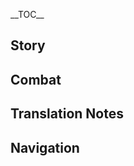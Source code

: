 {{CharacterTabs}}
{{LanguageTabs}}
{{Stub|1={{Meta/VO|tl=1|Japanese}}}}
__TOC__
==Story==
{{VO/Story
|character           = Ganyu
|language            = ja
|name                = 甘雨

|vo_01_01_title      = 初めまして…
|vo_01_01_subtitle   = Hello
|vo_01_01_file       = VO_{language}{character} Hello.ogg
|vo_01_01_tx         = 分かりました、派遣の「契約」はできましたので、ご確認を。では今からあなたのために…えっ！？私のサインがないですか？確認しますね。えっと…名前は甘、甘雨です…これでいいですね。と、ところで、仕事内容は何でしょうか？
|vo_01_01_rm         = Wakarimashita, haken no "keiyaku" wa dekimashita no de, gokakunin wo. De wa ima kara anata no tame ni... E'!? Watashi no sain ga nai desu ka? Kakunin shimasu ne. Etto... Namae wa Kan, Kan'u desu... Kore de ii desu ne. To, tokoro de, shigoto naiyou wa nan deshou ka?
|vo_01_01_tl         = Understood, I finished the "Contract" of dispatch, please check it. Then I can work for you from now on... Eh!? I didn't write my signature? Umm... The name is Gan, Ganyu... A-Anyway, could you brief me about the work?

|vo_02_01_title      = 世間話・穏やか
|vo_02_01_subtitle   = Chat: Relaxed
|vo_02_01_file       = VO_{language}{character} Chat - Relaxed.ogg
|vo_02_01_tx         = 穏やかな雰囲気…とても好きです。
|vo_02_01_rm         = Odayaka na fun'iki... Totemo suki desu.
|vo_02_01_tl         = A quiet atmosphere... I love it.
|vo_02_02_title      = 世間話・聞こえる
|vo_02_02_subtitle   = Chat: Attentive
|vo_02_02_file       = VO_{language}{character} Chat - Attentive.ogg
|vo_02_02_tx         = 芝生に寝転がると、大地の鼓動が聞こえてきます。
|vo_02_02_rm         = Shibafu ni nekorogaru to, daichi no kodou ga kikoete kimasu.
|vo_02_02_tl         = 
|vo_02_03_title      = 世間話・配慮
|vo_02_03_subtitle   = Chat: Anxious
|vo_02_03_file       = VO_{language}{character} Chat - Anxious.ogg
|vo_02_03_tx         = 仕事…仕事がまだ終わってません…休んでいいのでしょうか？
|vo_02_03_rm         = Shigoto... Shigoto ga mada owattemasen... Yasunde ii no deshou ka?
|vo_02_03_tl         = My work... I'm not finishing my work yet... Could I really take a rest?

<!-- Weather -->
|vo_03_01_title      = 雨の日・心配
|vo_03_01_subtitle   = When It Rains: Worries
|vo_03_01_file       = VO_{language}{character} When It Rains - Worries.ogg
|vo_03_01_tx         = 飛雲商会が栽培した霓裳花には十分の露が必要ですが…和記交通の方たちは雨の後のぬかるんでいる山道が嫌い…
|vo_03_01_rm         = Hiun Shoukai ga saibai shita geishoubana ni wa juubun no tsuyu ga hitsyou desu ga... Wakikoutsuu no kata-tachi wa ame no ato no nukare nde iru sandou ga kirai...
|vo_03_01_tl         = 
|vo_03_02_title      = 雨の日・音
|vo_03_02_subtitle   = When It Rains: Listening to the Rain
|vo_03_02_file       = VO_{language}{character} When It Rains - Listening to the Rain.ogg
|vo_03_02_tx         = 庭で雨の音を聞くのが好きですが、少し贅沢すぎますね。
|vo_03_02_rm         = Niwa de ame no oto wo kiku no ga suki desu ga, sukoshi zeitaku sugimasu ne.
|vo_03_02_tl         = 
|vo_03_03_title      = 雨上がり…
|vo_03_03_subtitle   = After the Rain
|vo_03_03_file       = VO_{language}{character} After the Rain.ogg
|vo_03_03_tx         = ん？晴れましたか？いつの間に…
|vo_03_03_rm         = N? Haremashita ka? Itsu no ma ni...
|vo_03_03_tl         = Hmm? It became clear now? Just when did it become clear...
|vo_03_04_title      = 晴れの日…
|vo_03_04_subtitle   = When the Sun Is Out
|vo_03_04_file       = VO_{language}{character} When the Sun Is Out.ogg
|vo_03_04_tx         = うん、空気が綺麗ですね。
|vo_03_04_rm         = Un, kuuki ga kirei desu ne.
|vo_03_04_tl         = Yes, what a lovely atmosphere.
|vo_03_05_title      = 風の日…
|vo_03_05_subtitle   = When It's Windy
|vo_03_05_file       = VO_{language}{character} When It's Windy.ogg
|vo_03_05_tx         = 琉璃百合のにおい、いいですね…
|vo_03_05_rm         = Ruri yuri no nioi, ii desu ne...
|vo_03_05_tl         = Glaze Lily smells good...

|vo_04_01_title      = おはよう…
|vo_04_01_subtitle   = Good Morning
|vo_04_01_file       = VO_{language}{character} Good Morning.ogg
|vo_04_01_tx         = おはようございます…ん？どこか変ですか？あまり…髪飾りをじっと見ないでください。
|vo_04_01_rm         = Ohayou gozaimasu... N? Doko ka hen desu ka? Amari... kamikazari wo jitto minaide kudasai.
|vo_04_01_tl         = Good morning. Hmm? Is anything weird? Please don't gaze at my hair too long...
|vo_04_02_title      = こんにちは…
|vo_04_02_subtitle   = Good Afternoon
|vo_04_02_file       = VO_{language}{character} Good Afternoon.ogg
|vo_04_02_tx         = ふわぁ…お昼寝しないと。用件がなければ…失礼しますね。
|vo_04_02_rm         = Fuwaa... Ohirune shinai to. Youken ga nakereba... Shitsurei shimasu ne.
|vo_04_02_tl         = Fuwaa... I need to take a nap. If there's nothing to be done... please excuse me.
|vo_04_03_title      = こんばんは…
|vo_04_03_subtitle   = Good Evening
|vo_04_03_file       = VO_{language}{character} Good Evening.ogg
|vo_04_03_tx         = 家々のともしびがすぐ目の前にある。人々の生活は一体どんなものなのでしょう…え？一緒に夜市に？あっ…ご、ごめんなさい、遠慮しますね。
|vo_04_03_rm         = Ieie no tomoshibi ga sugu me no mae ni aru. Hitobito no seikatsu wa ittai donna mono na no deshou... E? Issho ni yoichi ni? A'... Go, gomennasai, enryo shimasu ne.
|vo_04_03_tl         = 
|vo_04_04_title      = おやすみ…
|vo_04_04_subtitle   = Good Night
|vo_04_04_file       = VO_{language}{character} Good Night.ogg
|vo_04_04_tx         = …帝君のご加護と、良い夢が訪れますように。
|vo_04_04_rm         = ...Teikun no gokago to, ii yume ga odoremasu you ni.
|vo_04_04_tl         = ...May Rex Lapis protect and bless you a good sleep.

|vo_05_01_title      = 甘雨自身について…
|vo_05_01_subtitle   = About {character}
|vo_05_01_file       = VO_{language}{character} About {character}.ogg
|vo_05_01_tx         = 私の仕事は帝君との「契約」に従い、璃月の数多くの命に最大限の幸せをもたらすことです。
|vo_05_01_rm         = Watashi no shigoto wa Teikun to no "keiyaku" ni shitagai, Riiywe no kazuooku no inochi ni saidaigen no shiawase wo motarasu koto desu.
|vo_05_01_tl         = 

|vo_06_01_title      = 仕事について…
|vo_06_01_subtitle   = About Us: Work
|vo_06_01_file       = VO_{language}{character} About Us - Work.ogg
|vo_06_01_tx         = 今日の仕事が予定より早く終わりました。…ざ、残業？…承知しました、頑張ります。
|vo_06_01_rm         = Kyou no shigoto ga yotei yori hayaku owarimashita. ...Za, zangyou? ...Shouchi shimashita, ganbarimasu.
|vo_06_01_tl         = I have finished the work ahead of time... I-I have to overwork? I understand... I will do my best.
|vo_06_02_title      = 請求について…
|vo_06_02_subtitle   = About Us: Requests
|vo_06_02_friendship = 6
|vo_06_02_file       = VO_{language}{character} About Us - Requests.ogg
|vo_06_02_tx         = 人間の話をもっと理解したい…特に人間に対するあなたの考え方と評価を知りたいです。えっと、だってあなたはテイワット大陸の普通の人間と違いますから。それに私も…ぜひ、私といろいろ交流してほしいです。
|vo_06_02_rm         = Ningen no hanashi wo motto rikai shitai... Toku ni ningen ni tai suru anata no kangaekata to hyouka wo shiritai desu. Etto, datte anata wa Teiwatto tairiku no futsuu no ningen to chigaimasu kara. Sore ni watashi mo... Zehi, watashi to iroiro kouryuu shite hoshii desu.
|vo_06_02_tl         = 
|vo_06_03_title      = 評価について…
|vo_06_03_subtitle   = About Us: Evaluation
|vo_06_03_friendship = 6
|vo_06_03_file       = VO_{language}{character} About Us - Evaluation.ogg
|vo_06_03_tx         = えっと…あの…わ、私の仕事ぶりに関して、あなたの評価を知りたいです。ふ、普通の宝箱レベルか、それとも豪華な宝箱レベルか。だ、大丈夫です。私は…どんな評価でも耐えられます。
|vo_06_03_rm         = Etto... Ano... Wa, watashi no shigotoburi ni kanshite, anata no hyouka wo shiritai desu. Fu, futsuu no takarabako reberu ka, sore to mo gouka-na takarabako reberu ka. Da, daijoubu desu. Watashi wa... donna hyouka de mo taeraremasu.
|vo_06_03_tl         = 

|vo_07_01_title      = 「神の目」について…
|vo_07_01_subtitle   = About the [[Vision]]
|vo_07_01_friendship = 4
|vo_07_01_file       = VO_{language}{character} About the Vision.ogg
|vo_07_01_tx         = 「千の権力には千の責任が伴う。」古今を見渡す視野があるのに、自身の生活を諦めざるを得なかった帝君こそが、璃月で最も大変な方でしょう。帝君と比べて、普通の「神の目」を持ち、普通の責任を背負うことしかできない私は、かなり楽ですよ。
|vo_07_01_rm         = "Sen no kenryoku ni wa sen no sekinin ga tomonau." Kokon wo miwatasu shiya ga aru no ni, jibun no seikatsu wo akiramezaru wo enakatta Teikun koso ga, Riiywe de motto mo taihen-na kata deshou. Teikun to kurabete, futsuu no "Kami no Me" wo mochi, futsuu no sekinin wo seou koto shika dekinai watashi wa, kanari raku desu yo.
|vo_07_01_tl         = 
|vo_07_02_title      = シェアしたいこと…
|vo_07_02_subtitle   = Something to Share
|vo_07_02_file       = VO_{language}{character} Something to Share.ogg
|vo_07_02_tx         = 「万の商人が訪れ、千の船が往来し、百の品々が現れ、世の中の宝がここに集まる。」と人々はそう璃月を称賛しましたが、この壮大な景色があるのは、人々の努力の賜物です。私もこの繁栄に恥じないように働かなければなりません。
|vo_07_02_rm         = "Man no shounin ga otozure, sen no fune ga ourai shi, hyaku no shinajina ga araware, yo no naka no takara ga koko ni atsumaru." to hitobito wa sou Riiywe wo shousan shimashita ga, kono soudai-na keshiki ga aru no wa, hitobito no doryoku no tamamono desu. Watashi mo kono han'ei ni hajinai you ni hatarakanakereba narimasen.
|vo_07_02_tl         = 
|vo_07_03_title      = 興味のあること・名前
|vo_07_03_subtitle   = Interesting Facts: Name
|vo_07_03_file       = VO_{language}{character} Interesting Facts - Name.ogg
|vo_07_03_tx         = 璃月のワンちゃんたちには名前をつけました。でも一部のワンちゃんは違う名前で呼んでも反応するんです。私が誰かに違う名前で呼ばれても、きっと反応できません。ワンちゃんたちはすごいですね…
|vo_07_03_rm         = Riiywe no wan-chan-tachi ni wa namae wo tsukemashita. Demo ichibu no wan-chan wa chigau namae de yonde mo hannou suru ndesu. Watashi ga dare ka ni chigau namae de yobarete mo, kitto hannou dekimasen. Wan-chan-tachi wa sugoi desu ne...
|vo_07_03_tl         = 
|vo_07_04_title      = 興味のあること・清心
|vo_07_04_subtitle   = Interesting Facts: Qingxin
|vo_07_04_file       = VO_{language}{character} Interesting Facts - Qingxin.ogg
|vo_07_04_tx         = 清心の花弁は美味しいです…格別に美味しいです。美味しすぎるからこそ玉京台で栽培したくないのです。いつか我慢できなくなってしまったら…ん？えっと…苦い？…でも、それが清心の味ですよ。
|vo_07_04_rm         = Seishin no kaben wa oishii desu... Kakubetsu ni oishii desu. Oishi sugiru kara koso Gyokukeidai de saibai shitanakui no desu. Itsuka gaman dekinaku natte shimattara... N? Etto... Nigai? ...Demo, sore ga seishin no aji desu yo.
|vo_07_04_tl         = 

|vo_08_01_title      = モラクスについて・信頼
|vo_08_01_subtitle   = About [[Morax]]: Trust
|vo_08_01_friendship = 4
|vo_08_01_file       = VO_{language}{character} About Morax - Trust.ogg
|vo_08_01_tx         = 帝君のことは絶対的に信頼しています。あの時、帝君の統率があったからこそ、私たちは魔物を撃退し、海獣を降伏させ、皆さんの安全を守ることができました。帝君が人々を守る姿、そして千年に及ぶ誠意、私は忘れたりしません。
|vo_08_01_rm         = Teikun no koto wa zettaiteki ni shinrai shite imasu. Ano toki, Teikun no tousotsu ga atta kara koso, watashi-tachi wa mamono wo gekitai shi, kaijuu wo koufuku sase, mina-san no anzen wo mamoru koto ga dekimashita. Teikun ga hitobito wo mamoru sugata, soshite sennen ni oyobu seii, watashi wa wasuretari shimasen.
|vo_08_01_tl         = 
|vo_08_02_title      = モラクスについて・追いかける
|vo_08_02_subtitle   = About Morax: Follower
|vo_08_02_friendship = 4
|vo_08_02_file       = VO_{language}{character} About Morax - Follower.ogg
|vo_08_02_tx         = 帝君の決定はいつだって璃月の数多の命に幸せをもたらします。それに私は敬服し、そしていつか帝君のようになりたいと思ったのです…でも帝君の歩みを追いかけようとすると、緊張でミスすることがたまにあります…
|vo_08_02_rm         = Teikun no kettei wa itsudatte Riiywe no amata no inochi ni shiawase wo motari shimasu. Sore ni watashi wa keifuku shi, soshite itsuka Teikun no you ni naritai to omotta no desu... Demo Teikun no ayumi wo oikakeyou to suru to, kinchou de misu suru koto ga tama ni arimasu...
|vo_08_02_tl         = 
|vo_08_03_title      = 凝光について…
|vo_08_03_subtitle   = About [[Ningguang]]
|vo_08_03_friendship = 4
|vo_08_03_file       = VO_{language}{character} About Ningguang.ogg
|vo_08_03_tx         = 歴代の「天権」は璃月の古い法律に解釈と補充を行います。その中で、当代の「天権」、凝光の効率は最もいいです。ただ、あの効率と効果を求めるスタイルは非難されることがよくあります。欠点をとがめることは、受け入れることより簡単ですからね。
|vo_08_03_rm         = Rekidai no "Tenchuen" wa Riiywe no furui houritsu ni kaishaku to hojuu wo okonaimasu. Sono naka de, toudai no "Tenchuen", Gyoukou no kouritsu wa motto mo ii desu. Tada, ano kouritsu to kouka wo motomeru sutairu wa hinan sareru koto ga yoku arimasu. Ketten wo togameru koto wa, ukeireru koto yori kantan desu kara ne.
|vo_08_03_tl         = 
|vo_08_04_title      = 刻晴について・わだかまり
|vo_08_04_subtitle   = About [[Keqing]]: Estrangement
|vo_08_04_friendship = 4
|vo_08_04_file       = VO_{language}{character} About Keqing - Estrangement.ogg
|vo_08_04_tx         = 帝君に対する彼女の態度に納得できません。でも…でも…「甘雨、これが今の璃月に必要な人材だ」って帝君が言いました。帝君の言葉を理解するためには、いろんなこととの接触をもっと頑張らないとですね。
|vo_08_04_rm         = Teikun ni taisuru kanojo no taido ni nattoku dekimasen. Demo... Demo... "Kan'u, kore ga ima no Riiywe ni hitsuyou-na jinzai da" tte Teikun ga iimashita. Teikun no kotoba wo rikai suru tame ni wa, ironna koto to no sesshoku wo motto ganbaranai to desu ne.
|vo_08_04_tl         = 
|vo_08_05_title      = 刻晴について・考えを変える
|vo_08_05_subtitle   = About Keqing: Changing Perspective
|vo_08_05_friendship = 4
|vo_08_05_quest      = A New Star Approaches
|vo_08_05_file       = VO_{language}{character} About Keqing - Changing Perspective.ogg
|vo_08_05_tx         = 最近彼女は碧水の貿易ルートを修復する案を自ら話してきて、帝君ならどうするかって聞いてきました。私たちが話した案は帝君と比べたらまだまだでした…でも彼女の帝君に対する思いが伝わってきて嬉しいです。
|vo_08_05_rm         = Saikin kanojo wa hekisui no boueki ruuto wo shuufuku suru an wo mizukara hanashite kite, Teikun nara dou suru ka tte kiite kimashita. Watashi-tachi ga hanashita an wa Teikun to kurabetara madamada deshita... Demo kanojo no Teikun ni taisuru omoi ga tsutawatte kite ureshii desu.
|vo_08_05_tl         = 
|vo_08_06_title      = 行秋について…
|vo_08_06_subtitle   = About [[Xingqiu]]
|vo_08_06_friendship = 4
|vo_08_06_file       = VO_{language}{character} About Xingqiu.ogg
|vo_08_06_tx         = 飛雲商会のあの青い服の少年は、彼の父親や兄のように織物の経営に熱心ではないようです。たぶん、彼にとってもっと大事なことがあるからでしょう。もちろん、これはあくまで私の推測です…
|vo_08_06_rm         = Hiun Shoukai no ano aoi fuku no shounen wa, kare no chichioya ya ani no you ni orimono no keiei ni nesshin de wa nai you desu. Tabun, kare ni totte motto daiji-na koto ga aru kara deshou. Mochiron, kore wa amaku de watashi no suisoku desu...
|vo_08_06_tl         = 
|vo_08_07_title      = 香菱について…
|vo_08_07_subtitle   = About [[Xiangling]]
|vo_08_07_friendship = 4
|vo_08_07_file       = VO_{language}{character} About Xiangling.ogg
|vo_08_07_tx         = 香菱はとても有名です！でも…「万民堂」あたりはあまり行かないことにしてます。あそこには食事の香りが満ちていて、いざ釣られて注文したら、たとえ野菜だけでも…食欲を我慢できません。そんなことしたら…
|vo_08_07_rm         = Shanrin wa totemo yuumei desu! Demo... "Banmindou" atari wa amari ikanai koto ni shitemasu. Asoko ni wa shokuji no kaori ga michite ite, iza tsurarete chuumon shitara, tatoe yasai dake de mo... Shokuyoku wo gaman dekimasen. Sonna koto shitara...
|vo_08_07_tl         = 
|vo_08_08_title      = 北斗について…
|vo_08_08_subtitle   = About [[Beidou]]
|vo_08_08_friendship = 4
|vo_08_08_file       = VO_{language}{character} About Beidou.ogg
|vo_08_08_tx         = 近頃、玉京台では南十字船隊へのクレームが止まりません。でも私が見た北斗船長の璃月に対する貢献は、でたらめな噂話を流す人々には想像もできないほどずっと多いです…あっ、すみません、失言でした。
|vo_08_08_rm         = Chikagoro, Gyokukeidai de wa Minamijuuji sentai he no kureemu ga tomarimasen. Demo watashi ga mita Hokuto-senchou no Riiywe ni taisuru kouken wa, detarame-na uwasabanashi wo nagasu hitobito ni wa souzou mo dekinai hodo zutto ooi desu... A', sumimasen, shitsugen deshita.
|vo_08_08_tl         = 
|vo_08_09_title      = ヨォーヨについて…
|vo_08_09_subtitle   = About [[Yaoyao]]
|vo_08_09_friendship = 4
|vo_08_09_file       = VO_{language}{character} About Yaoyao.ogg
|vo_08_09_tx         = ヨォーヨですか…総務司の知り合いに頼まれて、船上に行かないように彼女の世話をしています…総務司の業務範囲ですか？うーん…わ、分かりません。
|vo_08_09_rm         = Yooyo desu ka... Soumushi no shiriai ni tanomarete, senjou ni ikanai you ni kanojo no sewa wo shite imasu... Soumushi no gyoumu han'i desu ka? Uun... Wa, wakarimasen.
|vo_08_09_tl         = 
|vo_08_10_title      = 魈について…
|vo_08_10_subtitle   = About [[Xiao]]
|vo_08_10_friendship = 4
|vo_08_10_file       = VO_{language}{character} About Xiao.ogg
|vo_08_10_tx         = 彼は人間と距離を置いています、そういう性格だからでしょうか…理解はできますが、彼に「近づく」ことはできません。なにせ…彼と同じ「契約」を結んだ仲間はもういませんから…
|vo_08_10_rm         = Kare wa ningen to kyori wo oite imasu, sou iu seikaku dakara deshou ka... Rikai wa dekimasu ga, kare ni "chikadzuku" koto wa dekimasen. Nanise... Kare to onaji "keiyaku" wo musunda nakama wa mou imasen kara...
|vo_08_10_tl         = 
|vo_08_11_title      = 煙緋について…
|vo_08_11_subtitle   = About [[Yanfei]]
|vo_08_11_friendship = 4
|vo_08_11_file       = VO_{language}{character} About Yanfei.ogg
|vo_08_11_tx         = 煙緋さんですか…彼女は子供の頃からすでに、契約を守ってこそ幸せな生活が送れるということを理解していました。その彼女も今は立派に育ち、璃月の有名人になられています。法律家の仕事は煩雑なものが多いですが、それを容易くこなす彼女を見て、私もとても安心できました。
|vo_08_11_rm         = Enhi-san desu ka... Kanojo wa kodomo no koro kara sude ni, keiyaku wo mamotte koso shiawase-na seikatsu ga okureru to iu koto wo rikai shite imashita. Sono kanojo mo ima rippa ni sodachi, Riiywe no yuumeijin ni nararete imasu. Houritsuka no shigoto wa hanzatsu-na mono ga ooi desu ga, sore wo tayasuku konasu kanojo wo mite, watashi mo totemo anshin dekimashita.
|vo_08_11_tl         = 
|vo_08_12_title      = 申鶴について…
|vo_08_12_subtitle   = About [[Shenhe]]
|vo_08_12_friendship = 4
|vo_08_12_file       = VO_{language}{character} About Shenhe.ogg
|vo_08_12_tx         = 私は彼女のことをよく知っているわけではありません。ただ留雲真君から、彼女は気性が荒く、心を抑えられなければ周囲に大きな危害を与えてしまうと聞きました…普段、暇を持て余し過ぎているからかもしれませんね。私が…彼女に仕事をお勧めした方がいいのでしょうか…？
|vo_08_12_rm         = Watashi wa kanojo no koto wo yoku shitte iru wake de wa arimasen. Tada Ryuu'un Shinkun kara, kanojo wa kishou ga araku, kokoro wo osaerare nakereba shuui ni ooki-na kigai wo ataete shimau to kikimashita... Fudan, hima wo moteamashi sugite iru kara ka mo shiremasen ne. Watashi ga... Kanojo ni shigoto wo osusume shita hou ga ii no deshou ka...?
|vo_08_12_tl         = 
|vo_08_13_title      = 夜蘭について…
|vo_08_13_subtitle   = About [[Yelan]]
|vo_08_13_friendship = 4
|vo_08_13_file       = VO_{language}{character} About Yelan.ogg
|vo_08_13_tx         = 夜蘭さんは、一年のうち七割近くを欠勤しています。ですが、凝光様が彼女にそのような特権を与えているのには、きっと何か理由があるのでしょう。もちろん、これは私が詮索すべきことではありませんので、詳しいことはよく分かりません。でもある日、月海亭へ帰る途中、あの方がたくさんの人と笑いながら、朝食とお茶をいただいているところを見ました。心の底から…少し羨ましいと思いました。
|vo_08_13_rm         = Yeran-san wa, ichinen no uchi nanawari chikaku wo kekkin shite imasu. Desu ga, Gyoukou-sama ga kanojo ni sono you-na tokken wo ataete iru no ni wa, kitto nani ka riyuu ga aru no deshou. Mochiron, kore wa watashi ga sensaku subeki koto de wa arimasen no de, kuwashii koto wa yoku wakarimasen. Demo aru hi, Getsukaitei he kaeru tochuu, ano kata ga takusan no hito to warai nagara, choushoku to ocha wo itadaite iru tokoro wo mimashita. Kokoro no soko kara... Sukoshi urayamashii to omoimashita.
|vo_08_13_tl         = 

|vo_09_01_title      = 甘雨を知る・1
|vo_09_01_subtitle   = More About {character}: I
|vo_09_01_file       = VO_{language}{character} More About {character} - 01.ogg
|vo_09_01_tx         = 臨時の仕事ですか？あっ、詳細は言わなくても大丈夫です。要求を書いて、ここに置いておいてください。
|vo_09_01_rm         = Rinji no shigoto desu ka? A', shousai wa iwanakute mo daijoubu desu. Youkyuu wo kaite, koko ni oite oite kudasai.
|vo_09_01_tl         = 
|vo_09_02_title      = 甘雨を知る・2
|vo_09_02_subtitle   = More About {character}: II
|vo_09_02_friendship = 3
|vo_09_02_file       = VO_{language}{character} More About {character} - 02.ogg
|vo_09_02_tx         = 「甘雨のことをもっと知りたい」…な、なにこの仕事？そ、そんなの対応したことありません…昨年末の仕事の報告の暗唱はどうですか？えっ、だめですか？
|vo_09_02_rm         = "Kan'u no koto wo motto shiritai" ...Na, nani kono shigoto? So, sonna no taiou shita koto arimasen... Sakunenmatsu no shigoto no houkoku no anshou wa dou desu ka? E', dame desu ka?
|vo_09_02_tl         = 
|vo_09_03_title      = 甘雨を知る・3
|vo_09_03_subtitle   = More About {character}: III
|vo_09_03_friendship = 4
|vo_09_03_file       = VO_{language}{character} More About {character} - 03.ogg
|vo_09_03_tx         = 考えました…「仕事」ですから、「仕事」の対応するのに恥ずかしく感じる必要はありません。え？この…髪飾り？実は角です。私には仙獣「麒麟」の血が流れています。では、この秘密保持契約書にサインしてください、他言無用です…
|vo_09_03_rm         = Kangaemashita... "Shigoto" desu kara, "shigoto" no taiou suru no ni hazukashiku kanjiru hitsuyou wa arimasen. E? Kono... Kamikazari? Jitsu wa tsuno desu. Watashi ni wa senjuu "kirin" no chi ga nagarete imasu. De wa, kono himitsuhoji keiyakusho ni sain shite kudasai, tagon-muyou desu...
|vo_09_03_tl         = 
|vo_09_04_title      = 甘雨を知る・4
|vo_09_04_subtitle   = More About {character}: IV
|vo_09_04_friendship = 5
|vo_09_04_file       = VO_{language}{character} More About {character} - 04.ogg
|vo_09_04_tx         = 仙獣の末裔でありながら、私には人間の血も流れています。この数年間、璃月港の人間の暮らしにちゃんと溶け込んだかどうかわかりません…たぶん、私は地面に入る草スライムのように、自分をデータや報告表に埋めて逃げているのでしょう。
|vo_09_04_rm         = Senjuu no matsuei de ari nagara, watashi ni wa ningen no chi mo nagarete imasu. Kono suunenkan, Riiywe-kou no ningen no kurashi ni chanto tokekonda ka dou ka wakarimasen... Tabun, watashi wa jimen ni hairu kusa suraimu no you ni, jibun wo deeta ya houkokuhyou ni umete nigete iru no deshou.
|vo_09_04_tl         = 
|vo_09_05_title      = 甘雨を知る・5
|vo_09_05_subtitle   = More About {character}: V
|vo_09_05_friendship = 6
|vo_09_05_file       = VO_{language}{character} More About {character} - 05.ogg
|vo_09_05_tx         = 話し相手になってくれて、ありがとうございます。十数年間口にしなかったことまで話したような気がします…こうして鍛え続けたら、いつか秘書以外の仕事もできるのでしょうか。百年以上の時間をかけたら、きっと重大なミスはしないはずです。
|vo_09_05_rm         = Hanashi aite ni natte kurete, arigatou gozaimasu. Juusuunenkan kuchi ni shinakatta koto made hanashita you-na ki ga shimasu... Kou shite kitaetsudzuketara, itsuka hisho igai no shigoto mo dekiru no deshou ka. Hyakunen ijou no jikan wo kaketara, kitto juudai-na misu wa shinai hazu desu.
|vo_09_05_tl         = 

|vo_10_01_title      = 甘雨の趣味…
|vo_10_01_subtitle   = {character}'s Hobbies
|vo_10_01_file       = VO_{language}{character} Hobbies.ogg
|vo_10_01_tx         = 趣味ですか？そうですね…仕事でしょうか。ん？仕事以外で？それはどうしてですか？趣味はしたいこと、すると嬉しくなることですよね。趣味が仕事のどこが問題ですか？
|vo_10_01_rm         = Shumi desu ka? Sou desu ne... Shigoto deshou ka. N? Shigoto ijou de? Sore wa doushite desu ka? Shumi wa shitai koto, suru to ureshiku naru koto desu yo ne. Shumi ga shigoto no doko ga mondai desu ka?
|vo_10_01_tl         = 
|vo_10_02_title      = 甘雨の悩み…
|vo_10_02_subtitle   = {character}'s Troubles
|vo_10_02_file       = VO_{language}{character} Troubles.ogg
|vo_10_02_tx         = どうして人々は、自分の存在は他人より価値があると証明したがるのでしょう？存在していること自体、素晴らしいことなのに…そうですよね？
|vo_10_02_rm         = Doushite hitobito wa, jibun no sonzai wa tanin yori kachi ga aru to shoumei shitagaru no deshou? Sonzai shite iru koto jitai, subarashii koto na no ni... Sou desu yo ne?
|vo_10_02_tl         = 
|vo_10_03_title      = 好きな食べ物…
|vo_10_03_subtitle   = Favorite Food
|vo_10_03_file       = VO_{language}{character} Favorite Food.ogg
|vo_10_03_tx         = 「露を飲み、稲を食す」それが私のポリシーです。だから、あの美味しそうな仙跳牆を私の視界から消してください…
|vo_10_03_rm         = "Tsuyu wo nomi, ine wo shokusu" sore ga watashi no porishii desu. Dakara, ano oishisou-na senchoushou wo watashi no shikai kara keshite kudasai...
|vo_10_03_tl         = 
|vo_10_04_title      = 嫌いな食べ物…
|vo_10_04_subtitle   = Least Favorite Food
|vo_10_04_file       = VO_{language}{character} Least Favorite Food.ogg
|vo_10_04_tx         = 私たち一族は厳しい菜食主義者です。肉料理は遠慮させていただきます。野菜団子に入れてもだめです…だめです、だめですから。においで分かります。
|vo_10_04_rm         = Watashi-tachi ichizoku wa kibishii saishokushugisha desu. Nikuryouri wa enryo sasete itadakimasu. Yasai dango ni irete mo dame desu... Dame desu, dame desu kara. Nioi de wakarimasu.
|vo_10_04_tl         = 

<!-- Receiving a Gift -->
|vo_11_01_title      = 贈り物を受け取る·1
|vo_11_01_subtitle   = Receiving a Gift: I
|vo_11_01_file       = VO_{language}{character} Receiving a Gift - 01.ogg
|vo_11_01_tx         = 本格的なご馳走ですね…あっ！私、食べ過ぎてしまいましたか？
|vo_11_01_rm         = Honkaku-teki na gochisou desu ne... A'! Watashi, tabesugite shimaimashita ka?
|vo_11_01_tl         = 

|vo_11_02_title      = 贈り物を受け取る·2
|vo_11_02_subtitle   = Receiving a Gift: II
|vo_11_02_file       = VO_{language}{character} Receiving a Gift - 02.ogg
|vo_11_02_tx         = 食事に関してはかなり気を遣っているため、あなたの手を煩わせてしまいましたね…
|vo_11_02_rm         = Shokuji ni kanshite wa kanari ki wo tsukatteiru tame, anata no te wo wazurawasete shimaimashita ne...
|vo_11_02_tl         = 

|vo_11_03_title      = 贈り物を受け取る·3
|vo_11_03_subtitle   = Receiving a Gift: III
|vo_11_03_file       = VO_{language}{character} Receiving a Gift - 03.ogg
|vo_11_03_tx         = お気持ちは受け取りますが、お肉は…遠慮しておきます。
|vo_11_03_rm         = O-kimochi wa uketorimasu ga, o-niku wa... enryo shite okimasu.
|vo_11_03_tl         = I appreciate your kindness, but... I'm afraid I have to refrain from meat.

|vo_12_01_title      = 誕生日…
|vo_12_01_subtitle   = Birthday
|vo_12_01_file       = VO_{language}{character} Birthday.ogg
|vo_12_01_tx         = お誕生日おめでとうございます。今までお世話になったのに、プレゼントも用意していないなんて…後ろにあるもの？えっ、見たんですか…失敗した清心のお菓子です…完璧に作りたいと思ったのに…お、美味しいですか？ほ、本当に？
|vo_12_01_rm         = Otanjoubi omedetou gozaimasu. Ima made osewa ni natta no ni, purezento mo youi shite inai nante... Ushiro ni aru mono? E', mita ndesu ka... Shippai shita seishin no okashi desu... Kanpeki ni tsukuritai to motta no ni... O, oishii desu ka? Ho, hontou ni?
|vo_12_01_tl         = Happy birthday. I have been under your care since then, but I haven't prepared any present for you... The thing behind my back? Eh, so you saw it... This is Qingxin sweets that I failed to make... Though I thought I was going to nail it... I-It's tasty? R-Really?

|vo_13_01_title      = 突破した感想・起
|vo_13_01_subtitle   = Feelings About Ascension: Intro
|vo_13_01_ascension  = 1
|vo_13_01_file       = VO_{language}{character} Feelings About Ascension - 01.ogg
|vo_13_01_tx         = 力？…久しぶりですね。
|vo_13_01_rm         = Chikara? ...Hisashiburi desu ne.
|vo_13_01_tl         = Power? How I miss it for so long...
|vo_13_02_title      = 突破した感想・承
|vo_13_02_subtitle   = Feelings About Ascension: Building Up
|vo_13_02_ascension  = 2
|vo_13_02_file       = VO_{language}{character} Feelings About Ascension - 02.ogg
|vo_13_02_tx         = もし…平和な形で解決できたら、いや、なんでもありません…
|vo_13_02_rm         = Moshi... Heiwa-na katachi de kaiketsu dekitara, iya, nande mo arimasen...
|vo_13_02_tl         = 
|vo_13_03_title      = 突破した感想・転
|vo_13_03_subtitle   = Feelings About Ascension: Climax
|vo_13_03_ascension  = 4
|vo_13_03_file       = VO_{language}{character} Feelings About Ascension - 03.ogg
|vo_13_03_tx         = これが新たな生活の道でしょうか…わかりました、文句は言いません。
|vo_13_03_rm         = Kore ga arata-na seikatsu no michi deshou ka... Wakarimashita, monku wa iimasen.
|vo_13_03_tl         = This is a new way to live...? I understand, I have no complain.
|vo_13_04_title      = 突破した感想・結
|vo_13_04_subtitle   = Feelings About Ascension: Conclusion
|vo_13_04_ascension  = 6
|vo_13_04_file       = VO_{language}{character} Feelings About Ascension - 04.ogg
|vo_13_04_tx         = 古書で「麒麟が戦えば、日の光なし」という文章を見ました。そんな大げさなことはありません。でも戦う必要がありましたら、私は全力を出してあなたのために戦います。
|vo_13_04_rm         = Kosho de "kirin ga tatakaeba, hi no hikari nashi" to iu bunshou wo mimashita. Sonna oogesa-na koto wa arimasen. Demo tatakau hitsuyou ga arimashitara, watashi wa zenryoku wo dashite anata no tame ni tatakaimasu.
|vo_13_04_tl         = 
}}

==Combat==
{{Combat VO
|character           = Ganyu
|language            = ja
|skill_1_tx          = おさわり禁止。
|skill_1_tl          = Touching prohibited.
|skill_1_rm          = O-sawari Kinshi.
|skill_2_tx          = 部外者禁止。
|skill_2_tl          = No outsiders allowed.
|skill_2_rm          = Bugaisha Kinshi.
|skill_3_tx          = 霜寒化生。
|skill_3_tl          = Cold frost incarnation.
|skill_3_rm          = Soukan Keshou.
|burst_1_tx          = 風雪の縮図。
|burst_1_tl          = Microcosmos of Snowstorm./Little world of wind and snow.
|burst_1_rm          = Fuusetsu no Shukuzu.
|burst_2_tx          = 琉璃のように落ちなさい。
|burst_2_tl          = Rain down as lapis lazuli falls!
|burst_2_rm          = Ruri no you ni ochinasai.
|burst_3_tx          = この仕事は排除するべきですね。
|burst_3_tl          = I must eliminate this task now.
|burst_3_rm          = Kono shigoto wa haijo suru beki desu ne.
|burst_4_tx          = 岩王帝君のために！
|burst_4_tl          = For Rex Lapis!
|burst_4_rm          = Gan'ou Teikun no tame ni!
|sprint-s_1_tx       = 次の仕事は…
|sprint-s_1_tl       = The next task is...
|sprint-s_1_rm       = Tsugi no shigoto wa...
|sprint-s_2_tx       = ついていきます…
|sprint-s_2_tl       = I will follow you...
|sprint-s_2_rm       = Tsuite ikimasu...
|sprint-s_3_file     = Sprint Start 03,Sprint Start 04
|sprint-e_1_tx       = 運動は必要です…
|sprint-e_1_tl       = Exercise is necessary...
|sprint-e_1_rm       = Undou wa hitsuyou desu...
|glider_1_file       = Deploying Wind Glider 01,Deploying Wind Glider 02,Deploying Wind Glider 03
|chest_1_tx          = 収穫があるのはとてもいいことです。
|chest_1_tl          = This is a good thing to get some loots.
|chest_1_rm          = Shuukaku ga aru no wa totemo ii koto desu.
|chest_2_tx          = 美しい宝、嬉しいですね。
|chest_2_tl          = A beautiful treasure, such pleasure.
|chest_2_rm          = Utsukushii takara, ureshii desu ne.
|chest_3_tx          = 宝箱を残した人も、「契約」に従ったのでしょうか？
|chest_3_tl          = Whoever left this treasure box also follows the rules of "Contract"?
|chest_3_rm          = Takarabako wo nokoshita hito mo, "Keiyaku" ni shitagatta no deshou ka?
|low-hp_1_tx         = …私が戦場から離れたせいです。
|low-hp_1_tl         = ...It's happened because I fall back from the battlefield.
|low-hp_1_rm         = ...Watashi ga senjou kara hanareta sei desu.
|low-hp_2_tx         = あれ？ミスした？
|low-hp_2_tl         = Eh? I made a mistake?
|low-hp_2_rm         = Are? Misu shita?
|low-hp_3_tx         = エネルギー補充が…必要です。
|low-hp_3_tl         = I need to... preserve my energy.
|low-hp_3_rm         = Enerugii hojuu ga... Hitsuyou desu.

|ally-low-hp_1_tx    = 後ろに下がってください！
|ally-low-hp_1_tl    = Please retreat to the back!
|ally-low-hp_1_rm    = Ushironi sagatte kudasai!
|ally-low-hp_2_tx    = えっと…「迂闊に攻めるな」です！
|ally-low-hp_2_tl    = Um... it's "Don't attack carelessly"!<ref group="TN •">She is quoting Zhongli here.</ref>
|ally-low-hp_2_rm    = Etto... "Ukatsu ni semeruna" desu!

|fallen_1_tx         = 帝君…ごめんなさい…
|fallen_1_tl         = Rex Lapis... I'm so sorry...!
|fallen_1_rm         = Teikun... Gomennasai...
|fallen_2_tx         = 「契約」は…まだ終わっていない…
|fallen_2_tl         = The "Contract"... is yet to be done...
|fallen_2_rm         = "Keiyaku" wa... Mada owatte inai...
|fallen_3_tx         = もう少し…頑張らないと…
|fallen_3_tl         = If I... don't persevere a little more...
|fallen_3_rm         = Mou sukoshi... Ganbaranai to...
|hit-l_1_file        = Light Hit Taken 02
|hit-l_1_tx          = 油断しました…
|hit-l_1_tl          = I was careless...
|hit-l_1_rm          = Yudan shimashita...
|hit-l_2_file        = Light Hit Taken 01,Light Hit Taken 03,Light Hit Taken 04,Light Hit Taken 05,Light Hit Taken 06
|hit-h_1_file        = Heavy Hit Taken 02
|hit-h_1_tx          = 大丈夫です…
|hit-h_1_tl          = I'm fine...
|hit-h_1_rm          = Daijoubu desu...
|hit-h_2_file        = Heavy Hit Taken 01,Heavy Hit Taken 03,Heavy Hit Taken 04,Heavy Hit Taken 05,Heavy Hit Taken 06
|join_1_tx           = 仕事の時間ですか？
|join_1_tl           = Is it the time to work?
|join_1_rm           = Shigoto no jikan desu ka?
|join_2_tx           = 指令をお出しください。
|join_2_tl           = Please issue your order.
|join_2_rm           = Shirei wo odashi kudasai.
|join_3_tx           = あなたとの「契約」を守ります。
|join_3_tl           = I will keep a "Contract" with you.
|join_3_rm           = Anata to no "keiyaku" wo mamorimasu.
|idle_1_file         = Standby 02
|idle_1_actual_tx    = {{tx}}
|idle_3_actual_tl    = 
|idle_3_actual_rm    = 
|atk-l_1_file        = Light Attack 01,Light Attack 02,Light Attack 03,Light Attack 04,Light Attack 05,Light Attack 06,Light Attack 07
|atk-m_1_file        = Mid Attack 01,Mid Attack 02,Mid Attack 03
|atk-h_1_file        = Heavy Attack 01,Heavy Attack 02,Heavy Attack 03
|climb_1_file        = Climbing 01,Climbing 02,Climbing 03
|climb-b_1_file      = Climbing Breath 01,Climbing Breath 02,Climbing Breath 03
|jump_1_file         = Jumping 01,Jumping 02,Jumping 03,Jumping 04,Jumping 05
}}
<!--
Copy paste the following line in any section that does not have any voice files, change the X for the section's title:
'''Ganyu does not feature any XXXXXXXX Voice-Overs'''
-->

==Translation Notes==
{{Reflist|group=TN •}}

==Navigation==
{{Character Navbox|type=playable|link type=vo-ja}}